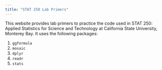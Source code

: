 ```yaml
---
title: "STAT 250 Lab Primers"
---
```


This website provides lab primers to practice the code used in STAT 250: Applied Statistics for Science and Technology at California State University, Monterey Bay.  It uses the following packages:  

1. `ggformula`  
2. `mosaic`  
3. `dplyr`  
4. `readr`
5. `stats`  



